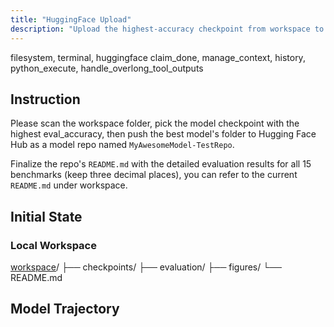 ```yaml
---
title: "HuggingFace Upload"
description: "Upload the highest-accuracy checkpoint from workspace to Hugging Face Hub."
---
```


<Columns cols={2}>
  <Card title="MCP Server" icon="cloud">
    filesystem, terminal, huggingface
  </Card>
  <Card title="Local Tool" icon="terminal">
    claim_done, manage_context, history, python_execute, handle_overlong_tool_outputs
  </Card>
</Columns>

## Instruction

Please scan the workspace folder, pick the model checkpoint with the highest eval_accuracy, then push the best model's folder to Hugging Face Hub as a model repo named `MyAwesomeModel-TestRepo`. 

Finalize the repo's `README.md` with the detailed evaluation results for all 15 benchmarks (keep three decimal places), you can refer to the current `README.md` under workspace. 

## Initial State

### Local Workspace

<div className="file-tree">
<a href="https://github.com/hkust-nlp/mcpbench_dev/tree/finalpool_dev/tasks/finalpool/excel-data-transformation/initial_workspace">workspace</a>/
├── checkpoints/
├── evaluation/
├── figures/
└── README.md
</div>

## Model Trajectory
